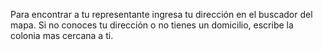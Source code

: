 Para encontrar a tu representante ingresa tu dirección en el buscador del mapa. Si no conoces tu dirección o no tienes un domicilio, escribe la colonia mas cercana a ti.
